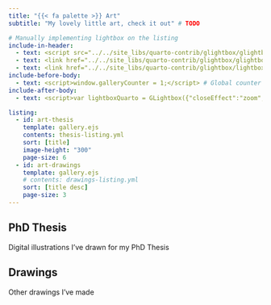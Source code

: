 ```yaml
---
title: "{{< fa palette >}} Art"
subtitle: "My lovely little art, check it out" # TODO

# Manually implementing lightbox on the listing
include-in-header:
  - text: <script src="../../site_libs/quarto-contrib/glightbox/glightbox.min.js"></script>
  - text: <link href="../../site_libs/quarto-contrib/glightbox/glightbox.min.css" rel="stylesheet">
  - text: <link href="../../site_libs/quarto-contrib/glightbox/lightbox.css" rel="stylesheet">
include-before-body: 
  - text: <script>window.galleryCounter = 1;</script> # Global counter to separate each section's gallery
include-after-body: 
  - text: <script>var lightboxQuarto = GLightbox({"closeEffect":"zoom","selector":".lightbox","openEffect":"zoom","loop":true, "descPosition":"bottom"});</script>

listing:
  - id: art-thesis
    template: gallery.ejs
    contents: thesis-listing.yml
    sort: [title]
    image-height: "300"
    page-size: 6
  - id: art-drawings
    template: gallery.ejs
    # contents: drawings-listing.yml
    sort: [title desc]
    page-size: 3
---
```


## PhD Thesis

Digital illustrations I've drawn for my PhD Thesis

:::{#art-thesis}
:::

## Drawings

Other drawings I've made

:::{#art-drawings}
:::